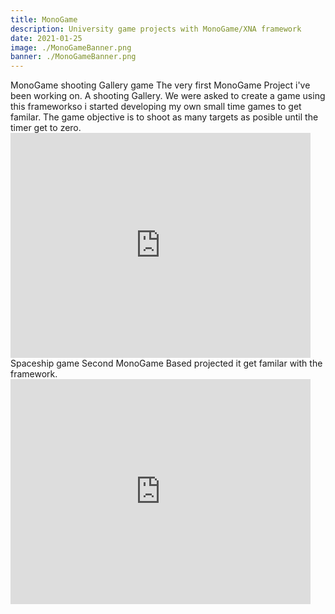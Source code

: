 ```yaml
---
title: MonoGame
description: University game projects with MonoGame/XNA framework
date: 2021-01-25
image: ./MonoGameBanner.png
banner: ./MonoGameBanner.png
---
```


<Row>
<Col>
MonoGame shooting Gallery game
</Col>
<Col>
The very first MonoGame Project i've been working on. A shooting Gallery. We were asked to create a game using this frameworkso i started developing my own small time games to get familar. The game objective is to shoot as many targets as posible until the timer get to zero.
</Col>


<iframe width="480" height="360" src="https://www.youtube.com/embed/vMvrZSw9Q6o" frameborder="0"  allowfullscreen></iframe>


</Row>    

<Row>

<Col>
Spaceship game

</Col>
<Col>
Second MonoGame Based projected it get familar with the framework.
</Col>
<iframe width="480" height="360" src="https://www.youtube.com/embed/u2SXGWPcGSY" frameborder="0" allow="accelerometer; autoplay; clipboard-write; encrypted-media; gyroscope; picture-in-picture" allowfullscreen></iframe>

</Row>

